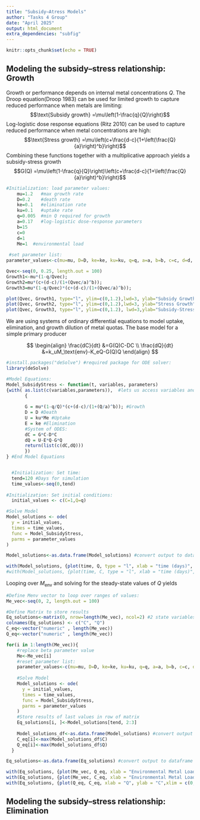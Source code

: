 ```yaml
---
title: "Subsidy–Atress Models"
author: "Tasks 4 Group" 
date: "April 2025"
output: html_document
extra_dependencies: "subfig"
---
```



```r
knitr::opts_chunk$set(echo = TRUE)
```

## Modeling the subsidy–stress relationship: Growth 
Growth or performance depends on internal metal concentrations $Q$. 
The Droop equation(Droop 1983) can be used for limited growth to capture reduced performance when metals are limiting:
$$\text{Subsidy growth} =\mu\left(1-\frac{q}{Q}\right)$$
Log-logistic dose response equations (Ritz 2010) can be used to capture reduced performance when metal concentrations are high:
$$\text{Stress growth} =\mu\left(c+\frac{d-c}{1+\left(\frac{Q}{a}\right)^b}\right)$$
Combining these functions together with a multiplicative approach yields a subsidy-stress growth 
$$G(Q) =\mu\left(1-\frac{q}{Q}\right)\left(c+\frac{d-c}{1+\left(\frac{Q}{a}\right)^b}\right)$$

```r
#Initialization: load parameter values:
    mu=1.2   #max growth rate
    D=0.2    #death rate
    ke=0.1   #elimination rate
    ku=0.1   #uptake rate
    q=0.005  #min Q required for growth 
    a=0.17   #log-logistic dose-response parameters 
    b=15
    c=0
    d=1
    Me=1  #environmental load
  
 #set parameter list:
parameter_values<-c(mu=mu, D=D, ke=ke, ku=ku, q=q, a=a, b=b, c=c, d=d, Me=Me)

Qvec<-seq(0, 0.25, length.out = 100)
Growth1<-mu*(1-q/Qvec);
Growth2=mu*(c+(d-c)/(1+(Qvec/a)^b)); 
Growth3=mu*(1-q/Qvec)*(c+(d-c)/(1+(Qvec/a)^b));
```

```r
plot(Qvec, Growth1, type="l", ylim=c(0,1.2),lwd=3, ylab="Subsidy Growth", xlab="Q", cex.axis=1.5, cex.lab=1.5)
plot(Qvec, Growth2, type="l", ylim=c(0,1.2),lwd=3, ylab="Stress Growth", xlab="Q", cex.axis=1.5, cex.lab=1.5)
plot(Qvec, Growth3, type="l", ylim=c(0,1.2), lwd=3,ylab="Subsidy-Stress Growth", xlab="Q",cex.axis=1.5, cex.lab=1.5)
```

We are using systems of ordinary differential equations to model uptake, elimination, and growth dilution of metal quotas. The base model for a simple primary producer 

$$
\begin{align}
\frac{dC}{dt} &=G(Q)C-DC \\
\frac{dQ}{dt} &=k_uM_\text{env}-K_eQ-G(Q)Q
\end{align}
$$
```r
#install.packages("deSolve") #required package for ODE solver:
library(deSolve) 

#Model Equations: 
Model_SubsidyStress <- function(t, variables, parameters) 
{with( as.list(c(variables,parameters)),  #lets us access variables and parameters by name 
       { 
       
       G = mu*(1-q/Q)*(c+(d-c)/(1+(Q/a)^b)); #Growth 
       D = D #Death 
       U = ku*Me #Uptake
       E = ke #Elimination
       #System of ODES:
       dC = G*C-D*C
       dQ = U-E*Q-G*Q
       return(list(c(dC,dQ)))
       }) 
} #End Model Equations


  #Initialization: Set time:
  tend=120 #Days for simulation
  time_values<-seq(0,tend)
  
#Initialization: Set initial conditions:  
  initial_values <- c(C=1,Q=q)

#Solve Model 
Model_solutions <- ode(
  y = initial_values,
  times = time_values,
  func = Model_SubsidyStress,
  parms = parameter_values 
)

Model_solutions<-as.data.frame(Model_solutions) #convert output to dataframe so we can use with()
```

```r
with(Model_solutions, {plot(time, Q, type = "l", xlab = "time (days)", ylab = "Q", cex.axis=1.5, cex.lab=1.5,lwd=3)})
#with(Model_solutions, {plot(time, C, type = "l", xlab = "time (days)", ylab = "Population Density",cex.axis=1.5, cex.lab=1.5,lwd=3, ) })
```

Looping over $M_\text{env}$ and solving for the steady-state values of $Q$ yields 

```r
#Define Menv vector to loop over ranges of values:
Me_vec<-seq(0, 2, length.out = 100)

#Define Matrix to store results 
Eq_solutions<-matrix(0, nrow=length(Me_vec), ncol=2) #2 state variables
colnames(Eq_solutions) <- c("C", "Q")
C_eq<-vector("numeric" , length(Me_vec))
Q_eq<-vector("numeric" , length(Me_vec))

for(i in 1:length(Me_vec)){
    #replace beta parameter value 
    Me<-Me_vec[i]
    #reset parameter list:
    parameter_values<-c(mu=mu, D=D, ke=ke, ku=ku, q=q, a=a, b=b, c=c, d=d, Me=Me)
    
    #Solve Model 
    Model_solutions <- ode(
      y = initial_values,
      times = time_values,
      func = Model_SubsidyStress,
      parms = parameter_values 
    )
    #Store results of last values in row of matrix 
    Eq_solutions[i, ]<-Model_solutions[tend, 2:3]
   
    Model_solutions_df<-as.data.frame(Model_solutions) #convert output to dataframe for max function 
    C_eq[i]<-max(Model_solutions_df$C)
    Q_eq[i]<-max(Model_solutions_df$Q)
  }

Eq_solutions<-as.data.frame(Eq_solutions) #convert output to dataframe so we can use with()
```

```r
with(Eq_solutions, {plot(Me_vec, Q_eq, xlab = "Environmental Metal Load", ylab = "Q",cex.axis=1.5, cex.lab=1.5,lwd=3)})
with(Eq_solutions, {plot(Me_vec, C_eq, xlab = "Environmental Metal Load", ylab = "C",cex.axis=1.5, cex.lab=1.5,lwd=3)})
with(Eq_solutions, {plot(Q_eq, C_eq, xlab = "Q", ylab = "C",xlim = c(0,0.5), cex.axis=1.5, cex.lab=1.5,lwd=3)})
```

## Modeling the subsidy–stress relationship: Elimination 


